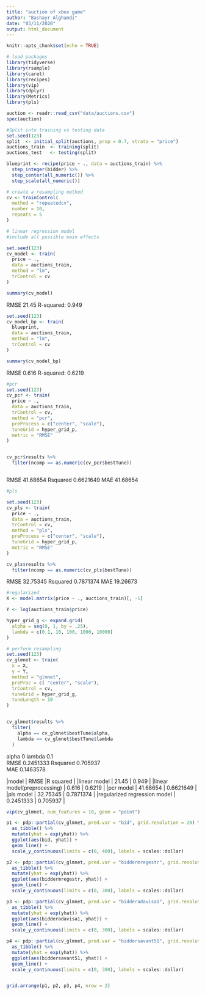 ```yaml
---
title: "auction of xbox game"
author: "Bashayr Alghamdi"
date: "03/11/2020"
output: html_document
---
```


```r
knitr::opts_chunk$set(echo = TRUE)

# load packages
library(tidyverse)
library(rsample)
library(caret)
library(recipes)
library(vip)
library(dplyr)
library(Metrics) 
library(pls)

```

```r
auction <- readr::read_csv("data/auctions.csv")
spec(auction)
```

```r
#Split into training vs testing data
set.seed(123)
split  <- initial_split(auctions, prop = 0.7, strata = "price")
auctions_train  <- training(split)
auctions_test   <- testing(split)

```

```r
blueprint <- recipe(price ~ ., data = auctions_train) %>%
  step_integer(bidder) %>%
  step_center(all_numeric()) %>%
  step_scale(all_numeric())

```



```r

# create a resampling method
cv <- trainControl(
  method = "repeatedcv", 
  number = 10, 
  repeats = 5
)
```


```r

# linear regression model
#include all possible main effects

set.seed(123)
cv_model <- train(
  price ~ .,
  data = auctions_train, 
  method = "lm",
  trControl = cv
)

summary(cv_model)

```
RMSE 21.45 
R-squared:  0.949

```r
set.seed(123)
cv_model_bp <- train(
  blueprint, 
  data = auctions_train, 
  method = "lm",
  trControl = cv
)

summary(cv_model_bp)
```
RMSE 0.616 
R-squared:  0.6219

```r
#pcr
set.seed(123)
cv_pcr <- train(
  price ~ .,
  data = auctions_train, 
  trControl = cv,
  method = "pcr",
  preProcess = c("center", "scale"),
  tuneGrid = hyper_grid_p,
  metric = "RMSE"
)


cv_pcr$results %>%
  filter(ncomp == as.numeric(cv_pcr$bestTune))



```

RMSE 41.68654
Rsquared  0.6621649
MAE   41.68654


```r
#pls

set.seed(123)
cv_pls <- train(
  price ~ ., 
  data = auctions_train, 
  trControl = cv,
  method = "pls",
  preProcess = c("center", "scale"),
  tuneGrid = hyper_grid_p,
  metric = "RMSE"
)

cv_pls$results %>%
  filter(ncomp == as.numeric(cv_pls$bestTune))
```

RMSE         32.75345
Rsquared     0.7871374
MAE          19.26673
   
```r
#regularized 
X <- model.matrix(price ~ ., auctions_train)[, -1]

Y <- log(auctions_train$price)

hyper_grid_g <- expand.grid(
  alpha = seq(0, 1, by = .25),
  lambda = c(0.1, 10, 100, 1000, 10000)
)

```


```r
# perform resampling
set.seed(123)
cv_glmnet <- train(
  x = X,
  y = Y,
  method = "glmnet",
  preProc = c( "center", "scale"),
  trControl = cv,
  tuneGrid = hyper_grid_g,
  tuneLength = 10
)


cv_glmnet$results %>%
  filter(
    alpha == cv_glmnet$bestTune$alpha,
    lambda == cv_glmnet$bestTune$lambda
  )
```

alpha 0
lambda   0.1   
RMSE 0.2451333
Rsquared    0.705937   
MAE     0.1463578
           
|model                          | RMSE      |R squared   |
|linear model                   | 21.45     | 0.949      | 
|linear model(preprocessing)    | 0.616     | 0.6219     | 
|pcr model                      | 41.68654  | 0.6621649  |
|pls model                      | 32.75345  | 0.7871374  | 
|regularized regression model   | 0.2451333 | 0.705937   | 

```r
vip(cv_glmnet, num_features = 10, geom = "point")

```



```r
p1 <- pdp::partial(cv_glmnet, pred.var = "bid", grid.resolution = 20) %>%
  as_tibble() %>% 
  mutate(yhat = exp(yhat)) %>%
  ggplot(aes(bid, yhat)) +
  geom_line() +
  scale_y_continuous(limits = c(0, 400), labels = scales::dollar)

p2 <- pdp::partial(cv_glmnet, pred.var = "biddermregestr", grid.resolution = 20) %>%
  as_tibble() %>% 
  mutate(yhat = exp(yhat)) %>%
  ggplot(aes(biddermregestr, yhat)) +
  geom_line() +
  scale_y_continuous(limits = c(0, 300), labels = scales::dollar)   

p3 <- pdp::partial(cv_glmnet, pred.var = "bidderadavisa1", grid.resolution = 20) %>%
  as_tibble() %>% 
  mutate(yhat = exp(yhat)) %>%
  ggplot(aes(bidderadavisa1, yhat)) +
  geom_line() +
  scale_y_continuous(limits = c(0, 300), labels = scales::dollar)

p4 <- pdp::partial(cv_glmnet, pred.var = "biddersavant51", grid.resolution = 20) %>%
  as_tibble() %>% 
  mutate(yhat = exp(yhat)) %>%
  ggplot(aes(biddersavant51, yhat)) +
  geom_line() +
  scale_y_continuous(limits = c(0, 300), labels = scales::dollar)


grid.arrange(p1, p2, p3, p4, nrow = 2)

```


